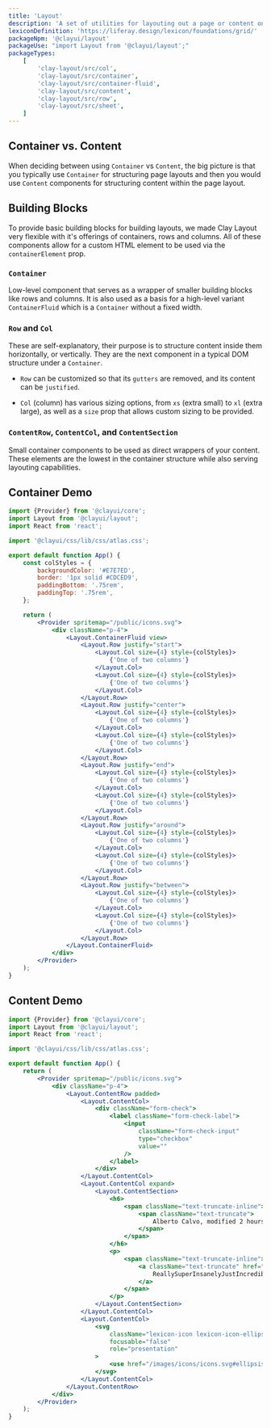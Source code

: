 ```yaml
---
title: 'Layout'
description: 'A set of utilities for layouting out a page or content on a page'
lexiconDefinition: 'https://liferay.design/lexicon/foundations/grid/'
packageNpm: '@clayui/layout'
packageUse: "import Layout from '@clayui/layout';"
packageTypes:
    [
        'clay-layout/src/col',
        'clay-layout/src/container',
        'clay-layout/src/container-fluid',
        'clay-layout/src/content',
        'clay-layout/src/row',
        'clay-layout/src/sheet',
    ]
---
```


## Container vs. Content

When deciding between using `Container` vs `Content`, the big picture is that you typically use `Container` for structuring page layouts and then you would use `Content` components for structuring content within the page layout.

## Building Blocks

To provide basic building blocks for building layouts, we made Clay Layout very flexible with it's offerings of containers, rows and columns. All of these components allow for a custom HTML element to be used via the `containerElement` prop.

### `Container`

Low-level component that serves as a wrapper of smaller building blocks like rows and columns. It is also used as a basis for a high-level variant `ContainerFluid` which is a `Container` without a fixed width.

### `Row` and `Col`

These are self-explanatory, their purpose is to structure content inside them horizontally, or vertically. They are the next component in a typical DOM structure under a `Container`.

-   `Row` can be customized so that its `gutters` are removed, and its content can be `justified`.

-   `Col` (column) has various sizing options, from `xs` (extra small) to `xl` (extra large), as well as a `size` prop that allows custom sizing to be provided.

### `ContentRow`, `ContentCol`, and `ContentSection`

Small container components to be used as direct wrappers of your content. These elements are the lowest in the container structure while also serving layouting capabilities.

## Container Demo

```jsx preview
import {Provider} from '@clayui/core';
import Layout from '@clayui/layout';
import React from 'react';

import '@clayui/css/lib/css/atlas.css';

export default function App() {
	const colStyles = {
		backgroundColor: '#E7E7ED',
		border: '1px solid #CDCED9',
		paddingBottom: '.75rem',
		paddingTop: '.75rem',
	};

	return (
		<Provider spritemap="/public/icons.svg">
			<div className="p-4">
				<Layout.ContainerFluid view>
					<Layout.Row justify="start">
						<Layout.Col size={4} style={colStyles}>
							{'One of two columns'}
						</Layout.Col>
						<Layout.Col size={4} style={colStyles}>
							{'One of two columns'}
						</Layout.Col>
					</Layout.Row>
					<Layout.Row justify="center">
						<Layout.Col size={4} style={colStyles}>
							{'One of two columns'}
						</Layout.Col>
						<Layout.Col size={4} style={colStyles}>
							{'One of two columns'}
						</Layout.Col>
					</Layout.Row>
					<Layout.Row justify="end">
						<Layout.Col size={4} style={colStyles}>
							{'One of two columns'}
						</Layout.Col>
						<Layout.Col size={4} style={colStyles}>
							{'One of two columns'}
						</Layout.Col>
					</Layout.Row>
					<Layout.Row justify="around">
						<Layout.Col size={4} style={colStyles}>
							{'One of two columns'}
						</Layout.Col>
						<Layout.Col size={4} style={colStyles}>
							{'One of two columns'}
						</Layout.Col>
					</Layout.Row>
					<Layout.Row justify="between">
						<Layout.Col size={4} style={colStyles}>
							{'One of two columns'}
						</Layout.Col>
						<Layout.Col size={4} style={colStyles}>
							{'One of two columns'}
						</Layout.Col>
					</Layout.Row>
				</Layout.ContainerFluid>
			</div>
		</Provider>
	);
}
```

## Content Demo

```jsx preview
import {Provider} from '@clayui/core';
import Layout from '@clayui/layout';
import React from 'react';

import '@clayui/css/lib/css/atlas.css';

export default function App() {
	return (
		<Provider spritemap="/public/icons.svg">
			<div className="p-4">
				<Layout.ContentRow padded>
					<Layout.ContentCol>
						<div className="form-check">
							<label className="form-check-label">
								<input
									className="form-check-input"
									type="checkbox"
									value=""
								/>
							</label>
						</div>
					</Layout.ContentCol>
					<Layout.ContentCol expand>
						<Layout.ContentSection>
							<h6>
								<span className="text-truncate-inline">
									<span className="text-truncate">
										Alberto Calvo, modified 2 hours ago.
									</span>
								</span>
							</h6>
							<p>
								<span className="text-truncate-inline">
									<a className="text-truncate" href="#1">
										ReallySuperInsanelyJustIncrediblyLongAndTotallyNotPossibleWordButWeAreReallyTryingToCoverAllOurBasesHereJustInCaseSomeoneIsNutsAsPerUsual
									</a>
								</span>
							</p>
						</Layout.ContentSection>
					</Layout.ContentCol>
					<Layout.ContentCol>
						<svg
							className="lexicon-icon lexicon-icon-ellipsis-v"
							focusable="false"
							role="presentation"
						>
							<use href="/images/icons/icons.svg#ellipsis-v" />
						</svg>
					</Layout.ContentCol>
				</Layout.ContentRow>
			</div>
		</Provider>
	);
}
```
